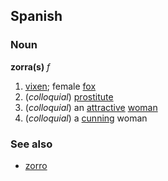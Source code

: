 == Spanish ==
=== Noun ===
'''zorra(s)''' ''f''
#[[vixen]]; female [[fox]]
#(''colloquial'') [[prostitute]]
#(''colloquial'') an [[attractive]] [[woman]]
#(''colloquial'') a [[cunning]] woman

===See also===
*[[zorro]]